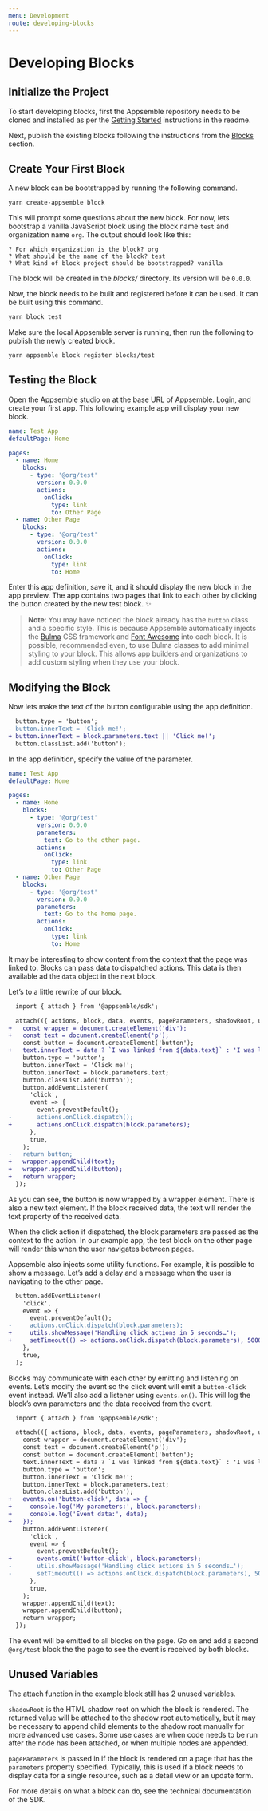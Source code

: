 ```yaml
---
menu: Development
route: developing-blocks
---
```


# Developing Blocks

## Initialize the Project

<!--
XXX: To be replaced with `yarn create appsemble` when the tooling is ready to be published to npm.
-->

To start developing blocks, first the Appsemble repository needs to be cloned and installed as per
the [Getting Started](https://gitlab.com/appsemble/appsemble/blob/master/README.md#getting-started)
instructions in the readme.

<!--
XXX: It should be possible to simply use a `dev` version to load unpublished blocks in test apps.
-->

Next, publish the existing blocks following the instructions from the
[Blocks](https://gitlab.com/appsemble/appsemble/blob/master/README.md#blocks) section.

## Create Your First Block

A new block can be bootstrapped by running the following command.

```sh
yarn create-appsemble block
```

This will prompt some questions about the new block. For now, lets bootstrap a vanilla JavaScript
block using the block name `test` and organization name `org`. The output should look like this:

```
? For which organization is the block? org
? What should be the name of the block? test
? What kind of block project should be bootstrapped? vanilla
```

The block will be created in the _blocks/_ directory. Its version will be `0.0.0`.

Now, the block needs to be built and registered before it can be used. It can be built using this
command.

```sh
yarn block test
```

Make sure the local Appsemble server is running, then run the following to publish the newly created
block.

```sh
yarn appsemble block register blocks/test
```

## Testing the Block

Open the Appsemble studio on at the base URL of Appsemble. Login, and create your first app. This
following example app will display your new block.

```yaml
name: Test App
defaultPage: Home

pages:
  - name: Home
    blocks:
      - type: '@org/test'
        version: 0.0.0
        actions:
          onClick:
            type: link
            to: Other Page
  - name: Other Page
    blocks:
      - type: '@org/test'
        version: 0.0.0
        actions:
          onClick:
            type: link
            to: Home
```

Enter this app definition, save it, and it should display the new block in the app preview. The app
contains two pages that link to each other by clicking the button created by the new test block. ✨

> **Note**: You may have noticed the block already has the `button` class and a specific style. This
> is because Appsemble automatically injects the [Bulma][] CSS framework and [Font Awesome][] into
> each block. It is possible, recommended even, to use Bulma classes to add minimal styling to your
> block. This allows app builders and organizations to add custom styling when they use your block.

## Modifying the Block

Now lets make the text of the button configurable using the app definition.

```diff
  button.type = 'button';
- button.innerText = 'Click me!';
+ button.innerText = block.parameters.text || 'Click me!';
  button.classList.add('button');
```

In the app definition, specify the value of the parameter.

```yaml
name: Test App
defaultPage: Home

pages:
  - name: Home
    blocks:
      - type: '@org/test'
        version: 0.0.0
        parameters:
          text: Go to the other page.
        actions:
          onClick:
            type: link
            to: Other Page
  - name: Other Page
    blocks:
      - type: '@org/test'
        version: 0.0.0
        parameters:
          text: Go to the home page.
        actions:
          onClick:
            type: link
            to: Home
```

It may be interesting to show content from the context that the page was linked to. Blocks can pass
data to dispatched actions. This data is then available ad the `data` object in the next block.

Let’s to a little rewrite of our block.

```diff
  import { attach } from '@appsemble/sdk';

  attach(({ actions, block, data, events, pageParameters, shadowRoot, utils }) => {
+   const wrapper = document.createElement('div');
+   const text = document.createElement('p');
    const button = document.createElement('button');
+   text.innerText = data ? `I was linked from ${data.text}` : 'I was loaded without data';
    button.type = 'button';
    button.innerText = 'Click me!';
    button.innerText = block.parameters.text;
    button.classList.add('button');
    button.addEventListener(
      'click',
      event => {
        event.preventDefault();
-       actions.onClick.dispatch();
+       actions.onClick.dispatch(block.parameters);
      },
      true,
    );
-   return button;
+   wrapper.appendChild(text);
+   wrapper.appendChild(button);
+   return wrapper;
  });
```

As you can see, the button is now wrapped by a wrapper element. There is also a new text element. If
the block received data, the text will render the text property of the received data.

When the click action if dispatched, the block parameters are passed as the context to the action.
In our example app, the test block on the other page will render this when the user navigates
between pages.

Appsemble also injects some utility functions. For example, it is possible to show a message. Let’s
add a delay and a message when the user is navigating to the other page.

```diff
  button.addEventListener(
    'click',
    event => {
      event.preventDefault();
-     actions.onClick.dispatch(block.parameters);
+     utils.showMessage('Handling click actions in 5 seconds…');
+     setTimeout(() => actions.onClick.dispatch(block.parameters), 5000);
    },
    true,
  );
```

Blocks may communicate with each other by emitting and listening on events. Let’s modify the event
so the click event will emit a `button-click` event instead. We’ll also add a listener using
`events.on()`. This will log the block’s own parameters and the data received from the event.

```diff
  import { attach } from '@appsemble/sdk';

  attach(({ actions, block, data, events, pageParameters, shadowRoot, utils }) => {
    const wrapper = document.createElement('div');
    const text = document.createElement('p');
    const button = document.createElement('button');
    text.innerText = data ? `I was linked from ${data.text}` : 'I was loaded without data';
    button.type = 'button';
    button.innerText = 'Click me!';
    button.innerText = block.parameters.text;
    button.classList.add('button');
+   events.on('button-click', data => {
+     console.log('My parameters:', block.parameters);
+     console.log('Event data:', data);
+   });
    button.addEventListener(
      'click',
      event => {
        event.preventDefault();
+       events.emit('button-click', block.parameters);
-       utils.showMessage('Handling click actions in 5 seconds…');
-       setTimeout(() => actions.onClick.dispatch(block.parameters), 5000);
      },
      true,
    );
    wrapper.appendChild(text);
    wrapper.appendChild(button);
    return wrapper;
  });
```

The event will be emitted to all blocks on the page. Go on and add a second `@org/test` block the
the page to see the event is received by both blocks.

## Unused Variables

The attach function in the example block still has 2 unused variables.

`shadowRoot` is the HTML shadow root on which the block is rendered. The returned value will be
attached to the shadow root automatically, but it may be necessary to append child elements to the
shadow root manually for more advanced use cases. Some use cases are when code needs to be run after
the node has been attached, or when multiple nodes are appended.

`pageParameters` is passed in if the block is rendered on a page that has the `parameters` property
specified. Typically, this is used if a block needs to display data for a single resource, such as a
detail view or an update form.

<!-- XXX: Render the JSDoc -->

For more details on what a block can do, see the technical documentation of the SDK.

[bulma]: https://bulma.io
[font awesome]: https://fontawesome.com
